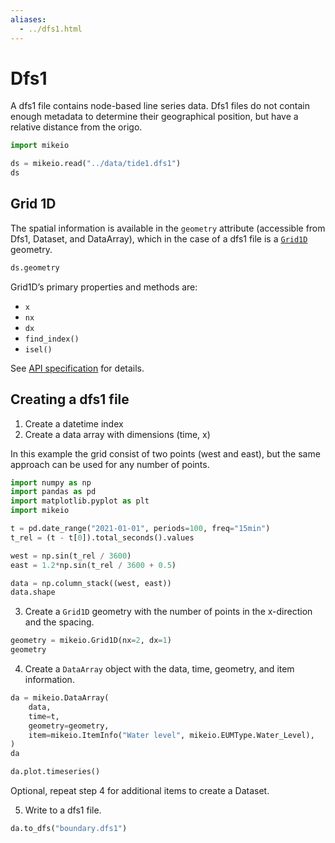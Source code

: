 ```yaml
---
aliases:
  - ../dfs1.html
---
```


# Dfs1

A dfs1 file contains node-based line series data. Dfs1 files do not contain enough metadata to determine their geographical position, but have a relative distance from the origo. 


```python
import mikeio

ds = mikeio.read("../data/tide1.dfs1")
ds
```

## Grid 1D

The spatial information is available in the `geometry` attribute (accessible from Dfs1, Dataset, and DataArray), which in the case of a dfs1 file is a [`Grid1D`](`mikeio.Grid1D`) geometry. 

```python
ds.geometry
```

Grid1D's primary properties and methods are: 

* `x` 
* `nx`
* `dx`
* `find_index()`
* `isel()`

See [API specification](`mikeio.Grid1D`) for details.


## Creating a dfs1 file

1. Create a datetime index
2. Create a data array with dimensions (time, x)

In this example the grid consist of two points (west and east), but the same approach can be used for any number of points.

```python
import numpy as np
import pandas as pd
import matplotlib.pyplot as plt
import mikeio

t = pd.date_range("2021-01-01", periods=100, freq="15min")
t_rel = (t - t[0]).total_seconds().values

west = np.sin(t_rel / 3600)
east = 1.2*np.sin(t_rel / 3600 + 0.5)

data = np.column_stack((west, east))
data.shape
```

3. Create a `Grid1D` geometry with the number of points in the x-direction and the spacing.

```python
geometry = mikeio.Grid1D(nx=2, dx=1)
geometry
```

4. Create a `DataArray` object with the data, time, geometry, and item information.

```python
da = mikeio.DataArray(
    data,
    time=t,
    geometry=geometry,
    item=mikeio.ItemInfo("Water level", mikeio.EUMType.Water_Level),
)
da
```

```python
da.plot.timeseries()
```

Optional, repeat step 4 for additional items to create a Dataset.

5. Write to a dfs1 file.

```python
da.to_dfs("boundary.dfs1")
```



